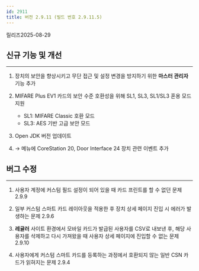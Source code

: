 ```yaml
---
id: 2911
title: 버전 2.9.11 (빌드 번호 2.9.11.5)
---
```


릴리즈<Separator/>2025-08-29


<DocumentA />

## 신규 기능 및 개선

---

1. 장치의 보안을 향상시키고 무단 접근 및 설정 변경을 방지하기 위한 **마스터 관리자** 기능 추가

1. MIFARE Plus EV1 카드의 보안 수준 호환성을 위해 SL1, SL3, SL1/SL3 혼용 모드 지원
    * SL1: MIFARE Classic 호환 모드
    * SL3: AES 기반 고급 보안 모드

1. Open JDK 버전 업데이트

1. <Cmd sid="common.setting" /> → <Cmd sid="common.alert" /> 메뉴에 CoreStation 20, Door Interface 24 장치 관련 이벤트 추가


## 버그 수정

---

<BugLists>

1. 사용자 계정에 커스텀 필드 설정이 되어 있을 때 카드 프린트를 할 수 없던 문제 <Badge>2.9.9</Badge>

1. 일부 커스텀 스마트 카드 레이아웃을 적용한 후 장치 상세 페이지 진입 시 에러가 발생하는 문제 <Badge>2.9.6</Badge>

1. **레귤러** 사이트 환경에서 모바일 카드가 발급된 사용자를 CSV로 내보낸 후, 해당 사용자를 삭제하고 다시 가져왔을 때 사용자 상세 페이지에 진입할 수 없는 문제 <Badge>2.9.10</Badge>

1. 사용자에게 커스텀 스마트 카드를 등록하는 과정에서 호환되지 않는 일반 CSN 카드가 읽혀지는 문제 <Badge>2.9.4</Badge>

</BugLists>